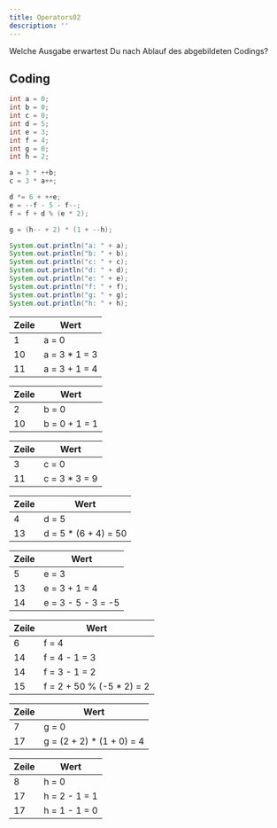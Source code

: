 ```yaml
---
title: Operators02
description: ''
---
```



Welche Ausgabe erwartest Du nach Ablauf des abgebildeten Codings?

## Coding

```java showLineNumbers
int a = 0;
int b = 0;
int c = 0;
int d = 5;
int e = 3;
int f = 4;
int g = 0;
int h = 2;

a = 3 * ++b;
c = 3 * a++;

d *= 6 + ++e;
e = --f - 5 - f--;
f = f + d % (e * 2);

g = (h-- + 2) * (1 + --h);

System.out.println("a: " + a);
System.out.println("b: " + b);
System.out.println("c: " + c);
System.out.println("d: " + d);
System.out.println("e: " + e);
System.out.println("f: " + f);
System.out.println("g: " + g);
System.out.println("h: " + h);
```

<Tabs>
  <TabItem value="a" label="-" default>

  </TabItem>
  <TabItem value="b" label="a">

| Zeile | Wert           |
| ----- | -------------- |
| 1     | a = 0          |
| 10    | a = 3 \* 1 = 3 |
| 11    | a = 3 + 1 = 4  |

  </TabItem>
  <TabItem value="c" label="b">

| Zeile | Wert          |
| ----- | ------------- |
| 2     | b = 0         |
| 10    | b = 0 + 1 = 1 |

  </TabItem>
  <TabItem value="d" label="c">

| Zeile | Wert           |
| ----- | -------------- |
| 3     | c = 0          |
| 11    | c = 3 \* 3 = 9 |

  </TabItem>
  <TabItem value="e" label="d">

| Zeile | Wert                  |
| ----- | --------------------- |
| 4     | d = 5                 |
| 13    | d = 5 \* (6 + 4) = 50 |

  </TabItem>
  <TabItem value="f" label="e">

| Zeile | Wert               |
| ----- | ------------------ |
| 5     | e = 3              |
| 13    | e = 3 + 1 = 4      |
| 14    | e = 3 - 5 - 3 = -5 |

  </TabItem>
  <TabItem value="g" label="f">

| Zeile | Wert                       |
| ----- | -------------------------- |
| 6     | f = 4                      |
| 14    | f = 4 - 1 = 3              |
| 14    | f = 3 - 1 = 2              |
| 15    | f = 2 + 50 % (-5 \* 2) = 2 |

  </TabItem>
  <TabItem value="h" label="g">

| Zeile | Wert                       |
| ----- | -------------------------- |
| 7     | g = 0                      |
| 17    | g = (2 + 2) \* (1 + 0) = 4 |

  </TabItem>
  <TabItem value="i" label="h">

| Zeile | Wert          |
| ----- | ------------- |
| 8     | h = 0         |
| 17    | h = 2 - 1 = 1 |
| 17    | h = 1 - 1 = 0 |

  </TabItem>
</Tabs>
